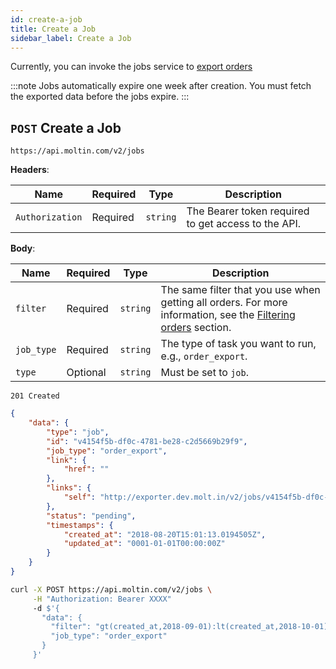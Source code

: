 ```yaml
---
id: create-a-job
title: Create a Job
sidebar_label: Create a Job
---
```


Currently, you can invoke the jobs service to [export orders](../../carts-and-orders/orders/export-orders.md)

:::note
Jobs automatically expire one week after creation. You must fetch the exported data before the jobs expire.
:::

## `POST` Create a Job

```http
https://api.moltin.com/v2/jobs
```

<!--DOCUSAURUS_CODE_TABS-->

<!-- Request -->

**Headers**:

 | Name | Required | Type | Description |
 | --- | --- | --- | --- |
 | `Authorization` | Required | `string` | The Bearer token required to get access to the API. |

**Body**:

 | Name | Required | Type | Description |
 | --- | --- | --- | --- |
 | `filter` | Required | `string` | The same filter that you use when getting all orders. For more information, see the [Filtering orders](../../carts-and-orders/orders/index.md#filtering) section. |
 | `job_type` | Required | `string` | The type of task you want to run, e.g., `order_export`. |
 | `type` | Optional | `string` | Must be set to `job`. |


<!-- Response -->

`201 Created`


```json
{
    "data": {
        "type": "job",
        "id": "v4154f5b-df0c-4781-be28-c2d5669b29f9",
        "job_type": "order_export",
        "link": {
            "href": ""
        },
        "links": {
            "self": "http://exporter.dev.molt.in/v2/jobs/v4154f5b-df0c-4781-be28-c2d5669b29f9"
        },
        "status": "pending",
        "timestamps": {
            "created_at": "2018-08-20T15:01:13.0194505Z",
            "updated_at": "0001-01-01T00:00:00Z"
        }
    }
}
```

<!--END_DOCUSAURUS_CODE_TABS-->

<!--DOCUSAURUS_CODE_TABS-->

<!--cURL-->

```bash
curl -X POST https://api.moltin.com/v2/jobs \
     -H "Authorization: Bearer XXXX"
     -d $'{
       "data": {
         "filter": "gt(created_at,2018-09-01):lt(created_at,2018-10-01):eq(payment,refunded)",
         "job_type": "order_export"
       }
     }'
```

<!--END_DOCUSAURUS_CODE_TABS-->
